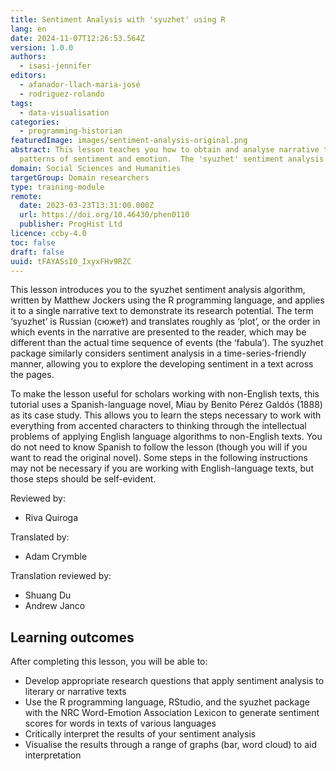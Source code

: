 ```yaml
---
title: Sentiment Analysis with 'syuzhet' using R
lang: en
date: 2024-11-07T12:26:53.564Z
version: 1.0.0
authors:
  - isasi-jennifer
editors:
  - afanador-llach-maria-josé
  - rodriguez-rolando
tags:
  - data-visualisation
categories:
  - programming-historian
featuredImage: images/sentiment-analysis-original.png
abstract: This lesson teaches you how to obtain and analyse narrative texts for
  patterns of sentiment and emotion.  The 'syuzhet' sentiment analysis algorithm, along with the programming language R, will be used, demonstrating the techniques to allow learners to follow along.
domain: Social Sciences and Humanities
targetGroup: Domain researchers
type: training-module
remote:
  date: 2023-03-23T13:31:00.000Z
  url: https://doi.org/10.46430/phen0110
  publisher: ProgHist Ltd
licence: ccby-4.0
toc: false
draft: false
uuid: tFAYASsI0_IxyxFHv9RZC
---
```

This lesson introduces you to the syuzhet sentiment analysis algorithm, written by Matthew Jockers using the R programming language, and applies it to a single narrative text to demonstrate its research potential. The term ‘syuzhet’ is Russian (сюже́т) and translates roughly as ‘plot’, or the order in which events in the narrative are presented to the reader, which may be different than the actual time sequence of events (the ‘fabula’). The syuzhet package similarly considers sentiment analysis in a time-series-friendly manner, allowing you to explore the developing sentiment in a text across the pages.

To make the lesson useful for scholars working with non-English texts, this tutorial uses a Spanish-language novel, Miau by Benito Pérez Galdós (1888) as its case study. This allows you to learn the steps necessary to work with everything from accented characters to thinking through the intellectual problems of applying English language algorithms to non-English texts. You do not need to know Spanish to follow the lesson (though you will if you want to read the original novel). Some steps in the following instructions may not be necessary if you are working with English-language texts, but those steps should be self-evident.

Reviewed by:
- Riva Quiroga    

Translated by:    
- Adam Crymble     

Translation reviewed by:    
- Shuang Du
- Andrew Janco

## Learning outcomes
After completing this lesson, you will be able to:
- Develop appropriate research questions that apply sentiment analysis to literary or narrative texts
- Use the R programming language, RStudio, and the syuzhet package with the NRC Word-Emotion Association Lexicon to generate sentiment scores for words in texts of various languages
- Critically interpret the results of your sentiment analysis
- Visualise the results through a range of graphs (bar, word cloud) to aid interpretation

<ExternalResource title="Interested in learning more?" subtitle="Check out this lesson on Programming Historian's website" url="https://doi.org/10.46430/phen0110" />
